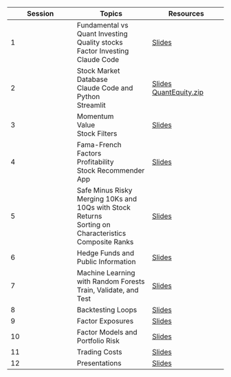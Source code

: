 | Session |  Topics | Resources |
|--------|---------|---------|
| 1 |  Fundamental vs Quant Investing<br>Quality stocks<br>Factor Investing<br>Claude Code | [Slides](slides/session01_slides.pdf){target="_blank"} |
| 2 | Stock Market Database<br>Claude Code and Python<br>Streamlit| [Slides](slides/session02_slides.pdf){target="_blank"}<br>[QuantEquity.zip](QuantEquity.zip){target="_blank"} |
| 3 | Momentum<br>Value<br>Stock Filters  | [Slides](slides/session03_slides.pdf){target="_blank"} |
| 4 | Fama-French Factors<br>Profitability<br>Stock Recommender App<br>  | [Slides](slides/session04_slides.pdf){target="_blank"} |
| 5 | Safe Minus Risky<br>Merging 10Ks and 10Qs with Stock Returns<br>Sorting on Characteristics<br>Composite Ranks  | [Slides](slides/session05_slides.pdf){target="_blank"} |
| 6 |  Hedge Funds and Public Information<br>| [Slides](slides/session06_slides.pdf){target="_blank"} |
| 7 |  Machine Learning with Random Forests <br>Train, Validate, and Test | [Slides](slides/session07_slides.pdf){target="_blank"} |
| 8 |  Backtesting Loops | [Slides](slides/session08_slides.pdf){target="_blank"} |
| 9 |  Factor Exposures | [Slides](slides/session09_slides.pdf){target="_blank"} |
| 10 | Factor Models and Portfolio Risk  | [Slides](slides/session10_slides.pdf){target="_blank"} |
| 11 | Trading Costs  | [Slides](slides/session11_slides.pdf){target="_blank"} |
| 12 | Presentations  | [Slides](slides/session12_slides.pdf){target="_blank"} |  
